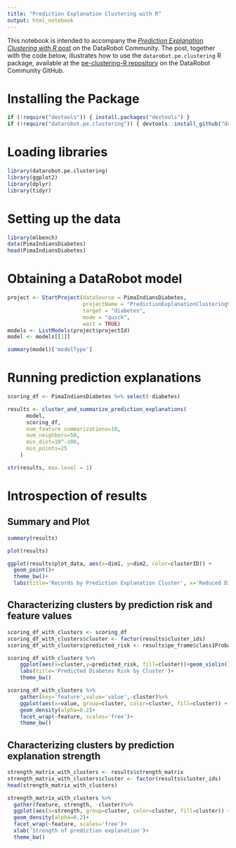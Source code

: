 ```yaml
---
title: "Prediction Explanation Clustering with R"
output: html_notebook
---
```


This notebook is intended to accompany the [*Prediction Explanation Clustering with R* post](https://community.datarobot.com/t5/resources/prediction-explanation-clustering-with-r/ta-p/7862) on the DataRobot Community. The post, together with the code below, illustrates how to use the `datarobot.pe.clustering` R package, available at the [pe-clustering-R repository](https://github.com/datarobot-community/pe-clustering-R) on the DataRobot Community GitHub.

# Installing the Package

```r
if (!require("devtools")) { install.packages("devtools") }
if (!require("datarobot.pe.clustering")) { devtools::install_github("datarobot-community/pe-clustering-R", build_vignettes=TRUE) }
```

# Loading libraries

```r
library(datarobot.pe.clustering)
library(ggplot2)
library(dplyr)
library(tidyr)
```


# Setting up the data

```r
library(mlbench)
data(PimaIndiansDiabetes)
head(PimaIndiansDiabetes)
```


# Obtaining a DataRobot model

```r
project <- StartProject(dataSource = PimaIndiansDiabetes,
                        projectName = "PredictionExplanationClusteringVignette",
                        target = "diabetes",
                        mode = "quick",
                        wait = TRUE)
models <- ListModels(project$projectId)
model <- models[[1]]
```

```r
summary(model)['modelType']
```


# Running prediction explanations

```r
scoring_df <- PimaIndiansDiabetes %>% select(-diabetes)
```

```r
results <- cluster_and_summarize_prediction_explanations(
      model,
      scoring_df,
      num_feature_summarizations=10,
      num_neighbors=50,
      min_dist=10^-100,
      min_points=25
    )
```

```r
str(results, max.level = 1)
```


# Introspection of results

## Summary and Plot

```r
summary(results)
```

```r
plot(results)
```

```r
ggplot(results$plot_data, aes(x=dim1, y=dim2, color=clusterID)) +
  geom_point()+
  theme_bw()+
  labs(title='Records by Prediction Explanation Cluster', x='Reduced Dimension 1', y='Reduced Dimension 2')
```


## Characterizing clusters by prediction risk and feature values

```r
scoring_df_with_clusters <- scoring_df
scoring_df_with_clusters$cluster <- factor(results$cluster_ids)
scoring_df_with_clusters$predicted_risk <- results$pe_frame$class1Probability
```

```r
scoring_df_with_clusters %>%
    ggplot(aes(x=cluster,y=predicted_risk, fill=cluster))+geom_violin()+
    labs(title='Predicted Diabetes Risk by Cluster')+
    theme_bw()
```

```r
scoring_df_with_clusters %>%
    gather(key='feature',value='value',-cluster)%>%
    ggplot(aes(x=value, group=cluster, color=cluster, fill=cluster)) +
    geom_density(alpha=0.2)+
    facet_wrap(~feature, scales='free')+
    theme_bw()
```


## Characterizing clusters by prediction explanation strength

```r
strength_matrix_with_clusters <- results$strength_matrix
strength_matrix_with_clusters$cluster <- factor(results$cluster_ids)
head(strength_matrix_with_clusters)
```

```r
strength_matrix_with_clusters %>%
  gather(feature, strength, -cluster)%>%
  ggplot(aes(x=strength, group=cluster, color=cluster, fill=cluster)) +
  geom_density(alpha=0.2)+
  facet_wrap(~feature, scales='free')+
  xlab('Strength of prediction explanation')+
  theme_bw()
```

